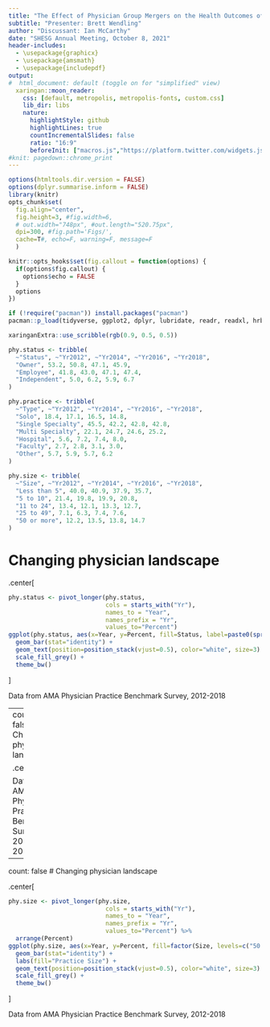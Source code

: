 ```yaml
---
title: "The Effect of Physician Group Mergers on the Health Outcomes of Medicare Beneficiaries"
subtitle: "Presenter: Brett Wendling"
author: "Discussant: Ian McCarthy"
date: "SHESG Annual Meeting, October 8, 2021"
header-includes: 
  - \usepackage{graphicx}
  - \usepackage{amsmath}
  - \usepackage{includepdf}
output:
#  html_document: default (toggle on for "simplified" view)
  xaringan::moon_reader:
    css: [default, metropolis, metropolis-fonts, custom.css] 
    lib_dir: libs
    nature:
      highlightStyle: github
      highlightLines: true
      countIncrementalSlides: false
      ratio: "16:9"
      beforeInit: ["macros.js","https://platform.twitter.com/widgets.js"]
#knit: pagedown::chrome_print
---
```


<!-- Adjust some CSS code for font size, maintain R code font size -->
<style type="text/css">
.remark-slide-content {
    font-size: 30px;
    padding: 1em 2em 1em 2em;    
}
.remark-code, .remark-inline-code { 
    font-size: 20px;
}
</style>


<!-- Set R options for how code chunks are displayed and load packages -->
```r
options(htmltools.dir.version = FALSE)
options(dplyr.summarise.inform = FALSE)
library(knitr)
opts_chunk$set(
  fig.align="center",  
  fig.height=3, #fig.width=6,
  # out.width="748px", #out.length="520.75px",
  dpi=300, #fig.path='Figs/',
  cache=T#, echo=F, warning=F, message=F
  )

knitr::opts_hooks$set(fig.callout = function(options) {
  if(options$fig.callout) {
    options$echo = FALSE
  }
  options
})

if (!require("pacman")) install.packages("pacman")
pacman::p_load(tidyverse, ggplot2, dplyr, lubridate, readr, readxl, hrbrthemes,scales, gganimate, gapminder, gifski, png, tufte, plotly, OECD, ggrepel, xaringanExtra, webshot)
```


```r
xaringanExtra::use_scribble(rgb(0.9, 0.5, 0.5))
```


```r
phy.status <- tribble(
  ~"Status", ~"Yr2012", ~"Yr2014", ~"Yr2016", ~"Yr2018",
  "Owner", 53.2, 50.8, 47.1, 45.9,
  "Employee", 41.8, 43.0, 47.1, 47.4,
  "Independent", 5.0, 6.2, 5.9, 6.7
)

phy.practice <- tribble(
  ~"Type", ~"Yr2012", ~"Yr2014", ~"Yr2016", ~"Yr2018",
  "Solo", 18.4, 17.1, 16.5, 14.8,
  "Single Specialty", 45.5, 42.2, 42.8, 42.8,
  "Multi Specialty", 22.1, 24.7, 24.6, 25.2,
  "Hospital", 5.6, 7.2, 7.4, 8.0,
  "Faculty", 2.7, 2.8, 3.1, 3.0,
  "Other", 5.7, 5.9, 5.7, 6.2
)

phy.size <- tribble(
  ~"Size", ~"Yr2012", ~"Yr2014", ~"Yr2016", ~"Yr2018",
  "Less than 5", 40.0, 40.9, 37.9, 35.7,
  "5 to 10", 21.4, 19.8, 19.9, 20.8,
  "11 to 24", 13.4, 12.1, 13.3, 12.7,
  "25 to 49", 7.1, 6.3, 7.4, 7.6,
  "50 or more", 12.2, 13.5, 13.8, 14.7
)
```

# Changing physician landscape
.center[
```r
phy.status <- pivot_longer(phy.status,
                           cols = starts_with("Yr"),
                           names_to = "Year",
                           names_prefix = "Yr",
                           values_to="Percent")
ggplot(phy.status, aes(x=Year, y=Percent, fill=Status, label=paste0(sprintf("%1.1f", Percent),"%"))) +
  geom_bar(stat="identity") +
  geom_text(position=position_stack(vjust=0.5), color="white", size=3) +
  scale_fill_grey() +
  theme_bw()
```
]

Data from AMA Physician Practice Benchmark Survey, 2012-2018

---
count: false
# Changing physician landscape

.center[
```r
phy.practice <- pivot_longer(phy.practice,
                           cols = starts_with("Yr"),
                           names_to = "Year",
                           names_prefix = "Yr",
                           values_to="Percent") %>%
  arrange(Percent)
ggplot(phy.practice, aes(x=Year, y=Percent, fill=factor(Type, levels=c("Other","Faculty","Hospital","Multi Specialty", "Single Specialty", "Solo")), label=paste0(sprintf("%1.1f", Percent),"%"))) +
  geom_bar(stat="identity") +
  labs(fill="Practice Type") +
  geom_text(position=position_stack(vjust=0.5), color="white", size=3) +
  scale_fill_grey() +
  theme_bw()
```
]

Data from AMA Physician Practice Benchmark Survey, 2012-2018


---
count: false
# Changing physician landscape

.center[
```r
phy.size <- pivot_longer(phy.size,
                           cols = starts_with("Yr"),
                           names_to = "Year",
                           names_prefix = "Yr",
                           values_to="Percent") %>%
  arrange(Percent)
ggplot(phy.size, aes(x=Year, y=Percent, fill=factor(Size, levels=c("50 or more","25 to 49","11 to 24","5 to 10","Less than 5")), label=paste0(sprintf("%1.1f", Percent),"%"))) +
  geom_bar(stat="identity") +
  labs(fill="Practice Size") +
  geom_text(position=position_stack(vjust=0.5), color="white", size=3) +
  scale_fill_grey() +
  theme_bw()
```
]

Data from AMA Physician Practice Benchmark Survey, 2012-2018
